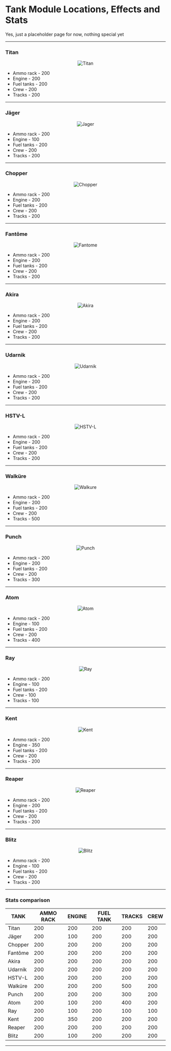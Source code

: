 # Tank Module Locations, Effects and Stats

Yes, just a placeholder page for now, nothing special yet

---

### Titan

<div align="center">

![Titan](https://raw.githubusercontent.com/ThatSINEWAVE/pcw-bug-hunters/refs/heads/main/images/gameplay-mechanics/Module%20Locations/Titan.jpg)

</div>

- Ammo rack - 200
- Engine - 200
- Fuel tanks - 200
- Crew - 200
- Tracks - 200

---

### Jäger

<div align="center">

![Jager](https://raw.githubusercontent.com/ThatSINEWAVE/pcw-bug-hunters/refs/heads/main/images/gameplay-mechanics/Module%20Locations/Jager.jpg)

</div>

- Ammo rack - 200
- Engine - 100
- Fuel tanks - 200
- Crew - 200
- Tracks - 200

---

### Chopper

<div align="center">

![Chopper](https://raw.githubusercontent.com/ThatSINEWAVE/pcw-bug-hunters/refs/heads/main/images/gameplay-mechanics/Module%20Locations/Chopper.jpg)

</div>

- Ammo rack - 200
- Engine - 200
- Fuel tanks - 200
- Crew - 200
- Tracks - 200

---

### Fantôme

<div align="center">

![Fantome](https://raw.githubusercontent.com/ThatSINEWAVE/pcw-bug-hunters/refs/heads/main/images/gameplay-mechanics/Module%20Locations/Fantome.jpg)

</div>

- Ammo rack - 200
- Engine - 200
- Fuel tanks - 200
- Crew - 200
- Tracks - 200

---

### Akira

<div align="center">

![Akira](https://raw.githubusercontent.com/ThatSINEWAVE/pcw-bug-hunters/refs/heads/main/images/gameplay-mechanics/Module%20Locations/Akira.jpg)

</div>

- Ammo rack - 200
- Engine - 200
- Fuel tanks - 200
- Crew - 200
- Tracks - 200

---

### Udarnik

<div align="center">

![Udarnik](https://raw.githubusercontent.com/ThatSINEWAVE/pcw-bug-hunters/refs/heads/main/images/gameplay-mechanics/Module%20Locations/Udarnik.jpg)

</div>

- Ammo rack - 200
- Engine - 200
- Fuel tanks - 200
- Crew - 200
- Tracks - 200

---

### HSTV-L

<div align="center">

![HSTV-L](https://raw.githubusercontent.com/ThatSINEWAVE/pcw-bug-hunters/refs/heads/main/images/gameplay-mechanics/Module%20Locations/HSTV-L.jpg)

</div>

- Ammo rack - 200
- Engine - 200
- Fuel tanks - 200
- Crew - 200
- Tracks - 200

---

### Walküre

<div align="center">

![Walkure](https://raw.githubusercontent.com/ThatSINEWAVE/pcw-bug-hunters/refs/heads/main/images/gameplay-mechanics/Module%20Locations/Walkure.jpg)

</div>

- Ammo rack - 200
- Engine - 200
- Fuel tanks - 200
- Crew - 200
- Tracks - 500

---

### Punch

<div align="center">

![Punch](https://raw.githubusercontent.com/ThatSINEWAVE/pcw-bug-hunters/refs/heads/main/images/gameplay-mechanics/Module%20Locations/Punch.jpg)

</div>

- Ammo rack - 200
- Engine - 200
- Fuel tanks - 200
- Crew - 200
- Tracks - 300

---

### Atom

<div align="center">

![Atom](https://raw.githubusercontent.com/ThatSINEWAVE/pcw-bug-hunters/refs/heads/main/images/gameplay-mechanics/Module%20Locations/Atom.jpg)

</div>

- Ammo rack - 200
- Engine - 100
- Fuel tanks - 200
- Crew - 200
- Tracks - 400

---

### Ray

<div align="center">

![Ray](https://raw.githubusercontent.com/ThatSINEWAVE/pcw-bug-hunters/refs/heads/main/images/gameplay-mechanics/Module%20Locations/Ray.jpg)

</div>

- Ammo rack - 200
- Engine - 100
- Fuel tanks - 200
- Crew - 100
- Tracks - 100

---

### Kent

<div align="center">

![Kent](https://raw.githubusercontent.com/ThatSINEWAVE/pcw-bug-hunters/refs/heads/main/images/gameplay-mechanics/Module%20Locations/Kent.jpg)

</div>

- Ammo rack - 200
- Engine - 350
- Fuel tanks - 200
- Crew - 200
- Tracks - 200

---

### Reaper

<div align="center">

![Reaper](https://raw.githubusercontent.com/ThatSINEWAVE/pcw-bug-hunters/refs/heads/main/images/gameplay-mechanics/Module%20Locations/Reaper.jpg)

</div>

- Ammo rack - 200
- Engine - 200
- Fuel tanks - 200
- Crew - 200
- Tracks - 200

---

### Blitz

<div align="center">

![Blitz](https://raw.githubusercontent.com/ThatSINEWAVE/pcw-bug-hunters/refs/heads/main/images/gameplay-mechanics/Module%20Locations/Blitz.jpg)

</div>

- Ammo rack - 200
- Engine - 100
- Fuel tanks - 200
- Crew - 200
- Tracks - 200

---

### Stats comparison

<div align="center">

|TANK|AMMO RACK|ENGINE|FUEL TANK|TRACKS|CREW|
|-|-|-|-|-|-|
|Titan|200|200|200|200|200|
|Jäger|200|100|200|200|200|
|Chopper|200|200|200|200|200|
|Fantôme|200|200|200|200|200|
|Akira|200|200|200|200|200|
|Udarnik|200|200|200|200|200|
|HSTV-L|200|200|200|200|200|
|Walküre|200|200|200|500|200|
|Punch|200|200|200|300|200|
|Atom|200|100|200|400|200|
|Ray|200|100|200|100|100|
|Kent|200|350|200|200|200|
|Reaper|200|200|200|200|200|
|Blitz|200|100|200|200|200|

</div>

---
